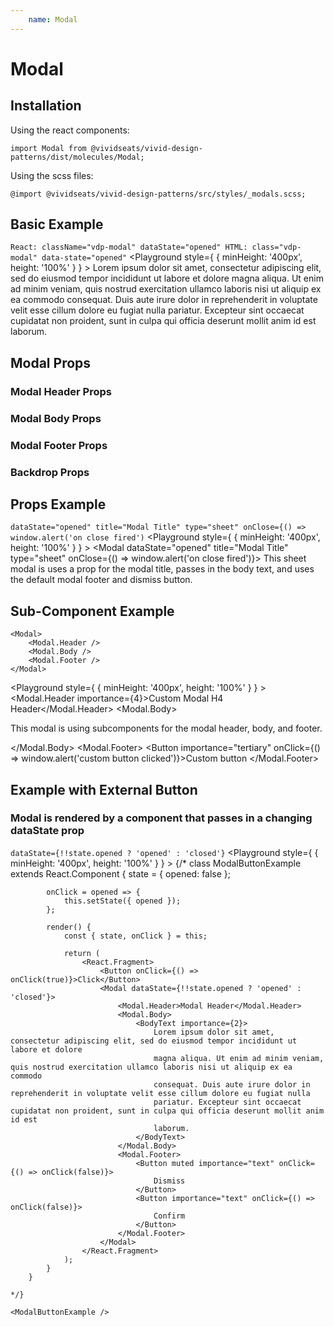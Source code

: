 ```yaml
---
    name: Modal
---
```






# Modal
## Installation
Using the react components:

`import Modal from @vividseats/vivid-design-patterns/dist/molecules/Modal;`

Using the scss files:

`@import @vividseats/vivid-design-patterns/src/styles/_modals.scss;`

## Basic Example
`
React: className="vdp-modal" dataState="opened"
HTML: class="vdp-modal" data-state="opened"
`
<Playground style={ { minHeight: '400px', height: '100%' } } >
    <Modal dataState="opened">
        Lorem ipsum dolor sit amet, consectetur adipiscing elit, sed do eiusmod tempor incididunt ut labore et dolore magna aliqua.
        Ut enim ad minim veniam, quis nostrud exercitation ullamco laboris nisi ut aliquip ex ea commodo consequat. Duis aute irure
        dolor in reprehenderit in voluptate velit esse cillum dolore eu fugiat nulla pariatur. Excepteur sint occaecat cupidatat non
        proident, sunt in culpa qui officia deserunt mollit anim id est laborum.
    </Modal>
</Playground>

## Modal Props
<PropsTable of={Modal}/>

### Modal Header Props
<PropsTable of={Modal.Header}/>

### Modal Body Props
<PropsTable of={Modal.Body}/>

### Modal Footer Props
<PropsTable of={Modal.Footer}/>

### Backdrop Props
<PropsTable of={Modal.Backdrop}/>

## Props Example
`dataState="opened" title="Modal Title" type="sheet" onClose={() => window.alert('on close fired')`
<Playground style={ { minHeight: '400px', height: '100%' } } >
    <Modal dataState="opened" title="Modal Title" type="sheet" onClose={() => window.alert('on close fired')}>
        This sheet modal is uses a prop for the modal title, passes in the body text, and uses the default modal footer and dismiss button.
    </Modal>
</Playground>

## Sub-Component Example
```
<Modal>
    <Modal.Header />
    <Modal.Body />
    <Modal.Footer />
</Modal>
```
<Playground style={ { minHeight: '400px', height: '100%' } } >
    <Modal dataState="opened">
        <Modal.Header importance={4}>Custom Modal H4 Header</Modal.Header>
        <Modal.Body>
            <p>This modal is using subcomponents for the modal header, body, and footer.</p>
        </Modal.Body>
        <Modal.Footer>
            <Button importance="tertiary" onClick={() => window.alert('custom button clicked')}>Custom button</Button>
        </Modal.Footer>
    </Modal>
</Playground>

## Example with External Button
### Modal is rendered by a component that passes in a changing dataState prop
`dataState={!!state.opened ? 'opened' : 'closed'}`
<Playground style={ { minHeight: '400px', height: '100%' } } >
    {/*
        class ModalButtonExample extends React.Component {
            state = {
                opened: false
            };

            onClick = opened => {
                this.setState({ opened });
            };

            render() {
                const { state, onClick } = this;

                return (
                    <React.Fragment>
                        <Button onClick={() => onClick(true)}>Click</Button>
                        <Modal dataState={!!state.opened ? 'opened' : 'closed'}>
                            <Modal.Header>Modal Header</Modal.Header>
                            <Modal.Body>
                                <BodyText importance={2}>
                                    Lorem ipsum dolor sit amet, consectetur adipiscing elit, sed do eiusmod tempor incididunt ut labore et dolore
                                    magna aliqua. Ut enim ad minim veniam, quis nostrud exercitation ullamco laboris nisi ut aliquip ex ea commodo
                                    consequat. Duis aute irure dolor in reprehenderit in voluptate velit esse cillum dolore eu fugiat nulla
                                    pariatur. Excepteur sint occaecat cupidatat non proident, sunt in culpa qui officia deserunt mollit anim id est
                                    laborum.
                                </BodyText>
                            </Modal.Body>
                            <Modal.Footer>
                                <Button muted importance="text" onClick={() => onClick(false)}>
                                    Dismiss
                                </Button>
                                <Button importance="text" onClick={() => onClick(false)}>
                                    Confirm
                                </Button>
                            </Modal.Footer>
                        </Modal>
                    </React.Fragment>
                );
            }
        }

    */}

    <ModalButtonExample />
</Playground>
